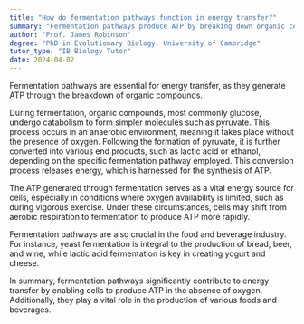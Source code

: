 ```yaml
---
title: "How do fermentation pathways function in energy transfer?"
summary: "Fermentation pathways produce ATP by breaking down organic compounds, facilitating energy transfer in biological processes."
author: "Prof. James Robinson"
degree: "PhD in Evolutionary Biology, University of Cambridge"
tutor_type: "IB Biology Tutor"
date: 2024-04-02
---
```


Fermentation pathways are essential for energy transfer, as they generate ATP through the breakdown of organic compounds.

During fermentation, organic compounds, most commonly glucose, undergo catabolism to form simpler molecules such as pyruvate. This process occurs in an anaerobic environment, meaning it takes place without the presence of oxygen. Following the formation of pyruvate, it is further converted into various end products, such as lactic acid or ethanol, depending on the specific fermentation pathway employed. This conversion process releases energy, which is harnessed for the synthesis of ATP.

The ATP generated through fermentation serves as a vital energy source for cells, especially in conditions where oxygen availability is limited, such as during vigorous exercise. Under these circumstances, cells may shift from aerobic respiration to fermentation to produce ATP more rapidly.

Fermentation pathways are also crucial in the food and beverage industry. For instance, yeast fermentation is integral to the production of bread, beer, and wine, while lactic acid fermentation is key in creating yogurt and cheese.

In summary, fermentation pathways significantly contribute to energy transfer by enabling cells to produce ATP in the absence of oxygen. Additionally, they play a vital role in the production of various foods and beverages.
    